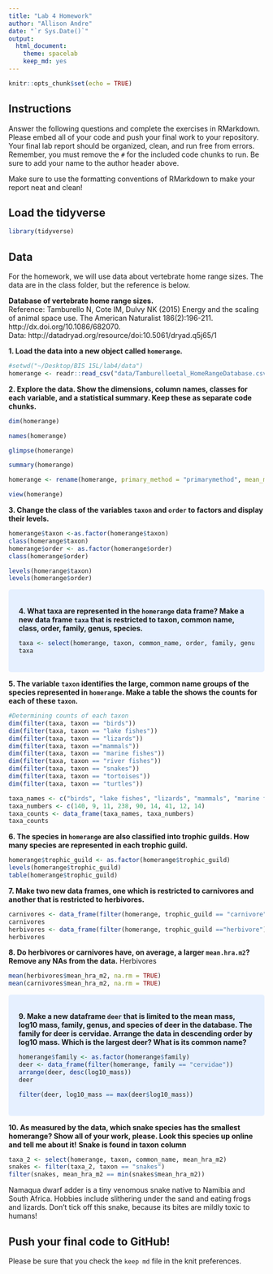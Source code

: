 ```yaml
---
title: "Lab 4 Homework"
author: "Allison Andre"
date: "`r Sys.Date()`"
output:
  html_document: 
    theme: spacelab
    keep_md: yes
---
```


```r
knitr::opts_chunk$set(echo = TRUE)
```

## Instructions
Answer the following questions and complete the exercises in RMarkdown. Please embed all of your code and push your final work to your repository. Your final lab report should be organized, clean, and run free from errors. Remember, you must remove the `#` for the included code chunks to run. Be sure to add your name to the author header above.  

Make sure to use the formatting conventions of RMarkdown to make your report neat and clean!  

## Load the tidyverse
```r
library(tidyverse)
```

## Data
For the homework, we will use data about vertebrate home range sizes. The data are in the class folder, but the reference is below.  

**Database of vertebrate home range sizes.**  
Reference: Tamburello N, Cote IM, Dulvy NK (2015) Energy and the scaling of animal space use. The American Naturalist 186(2):196-211. http://dx.doi.org/10.1086/682070.  
Data: http://datadryad.org/resource/doi:10.5061/dryad.q5j65/1  

**1. Load the data into a new object called `homerange`.**
```r
#setwd("~/Desktop/BIS 15L/lab4/data")
homerange <- readr::read_csv("data/Tamburelloetal_HomeRangeDatabase.csv")
```

**2. Explore the data. Show the dimensions, column names, classes for each variable, and a statistical summary. Keep these as separate code chunks.**  
```r
dim(homerange)
```

```r
names(homerange)
```

```r
glimpse(homerange)
```

```r
summary(homerange)
```

```r
homerange <- rename(homerange, primary_method = "primarymethod", mean_mass_g = "mean.mass.g", log10_prey_mass = "log10.preymass", trophic_guild = "trophic.guild", prey_mass = "preymass", hra_reference = "hra.reference", prey_size_reference = "prey.size.reference", alternative_mass_reference = "alternative.mass.reference",  mean_hra_m2 ="mean.hra.m2",  log10_prey_mass = "log10.preymass", log10_mass = "log10.mass", common_name = "common.name")
```
```r
view(homerange)
```

**3. Change the class of the variables `taxon` and `order` to factors and display their levels.**  
```r
homerange$taxon <-as.factor(homerange$taxon)
class(homerange$taxon)
homerange$order <- as.factor(homerange$order)
class(homerange$order)
```

```r
levels(homerange$taxon)
levels(homerange$order)
```

<style>
div.blue { background-color:#e6f0ff; border-radius: 5px; padding: 20px;}
</style>
<div class = "blue">

**4. What taxa are represented in the `homerange` data frame? Make a new data frame `taxa` that is restricted to taxon, common name, class, order, family, genus, species.**  
```r
taxa <- select(homerange, taxon, common_name, order, family, genus, species)
taxa
```

</div>

**5. The variable `taxon` identifies the large, common name groups of the species represented in `homerange`. Make a table the shows the counts for each of these `taxon`.**  
```r
#Determining counts of each taxon
dim(filter(taxa, taxon == "birds"))
dim(filter(taxa, taxon == "lake fishes"))
dim(filter(taxa, taxon == "lizards"))
dim(filter(taxa, taxon =="mammals"))
dim(filter(taxa, taxon == "marine fishes"))
dim(filter(taxa, taxon == "river fishes"))
dim(filter(taxa, taxon == "snakes"))
dim(filter(taxa, taxon == "tortoises"))
dim(filter(taxa, taxon == "turtles"))
```

```r
taxa_names <- c("birds", "lake fishes", "lizards", "mammals", "marine fishes", "river fishes", "snakes", "tortoises", "turtles")
taxa_numbers <- c(140, 9, 11, 238, 90, 14, 41, 12, 14)
taxa_counts <- data_frame(taxa_names, taxa_numbers)
taxa_counts
```

**6. The species in `homerange` are also classified into trophic guilds. How many species are represented in each trophic guild.**  
```r
homerange$trophic_guild <- as.factor(homerange$trophic_guild)
levels(homerange$trophic_guild)
table(homerange$trophic_guild)
```

**7. Make two new data frames, one which is restricted to carnivores and another that is restricted to herbivores.**  
```r
carnivores <- data_frame(filter(homerange, trophic_guild == "carnivore"))
carnivores
herbivores <- data_frame(filter(homerange, trophic_guild =="herbivore"))
herbivores
```

**8. Do herbivores or carnivores have, on average, a larger `mean.hra.m2`? Remove any NAs from the data.**  Herbivores
```r
mean(herbivores$mean_hra_m2, na.rm = TRUE)
mean(carnivores$mean_hra_m2, na.rm = TRUE)
```
<style>
div.blue { background-color:#e6f0ff; border-radius: 5px; padding: 20px;}
</style>
<div class = "blue">

**9. Make a new dataframe `deer` that is limited to the mean mass, log10 mass, family, genus, and species of deer in the database. The family for deer is cervidae. Arrange the data in descending order by log10 mass. Which is the largest deer? What is its common name?**  
```r
homerange$family <- as.factor(homerange$family)
deer <- data_frame(filter(homerange, family == "cervidae"))
arrange(deer, desc(log10_mass))
deer
```
```r
filter(deer, log10_mass == max(deer$log10_mass))
```
</div>

**10. As measured by the data, which snake species has the smallest homerange? Show all of your work, please. Look this species up online and tell me about it!** **Snake is found in taxon column**    
```r
taxa_2 <- select(homerange, taxon, common_name, mean_hra_m2)
snakes <- filter(taxa_2, taxon == "snakes")
filter(snakes, mean_hra_m2 == min(snakes$mean_hra_m2))
```

Namaqua dwarf adder is a tiny venomous snake native to Namibia and South Africa. Hobbies include slithering under the sand and eating frogs and lizards. Don't tick off this snake, because its bites are mildly toxic to humans!

## Push your final code to GitHub!
Please be sure that you check the `keep md` file in the knit preferences.   